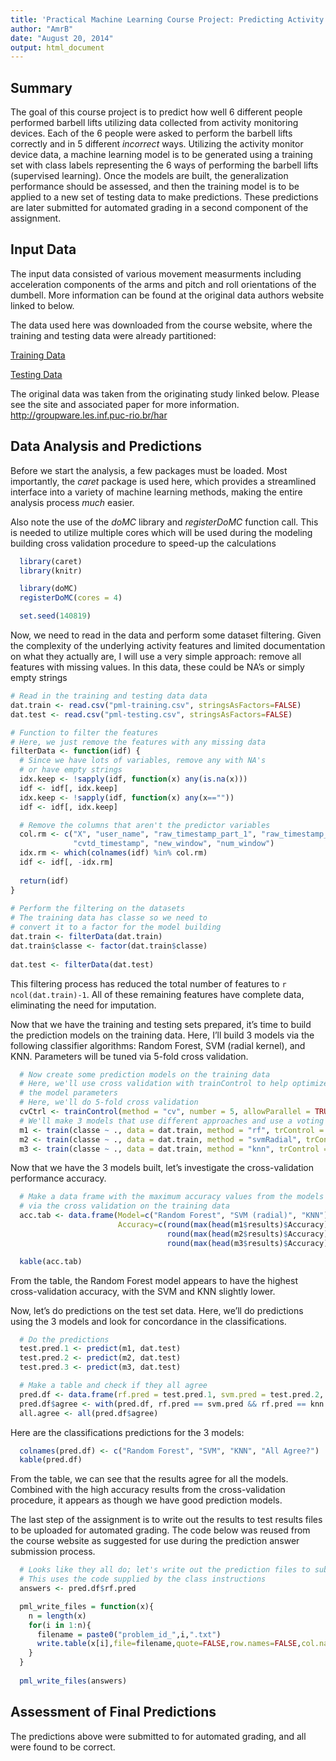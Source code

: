 ```yaml
---
title: 'Practical Machine Learning Course Project: Predicting Activity Quality'
author: "AmrB"
date: "August 20, 2014"
output: html_document
---
```


## Summary

The goal of this course project is to predict how well 6 different people performed barbell lifts utilizing data collected from activity monitoring devices.  Each of the 6 people were asked to perform the barbell lifts correctly and in 5 different *incorrect* ways.  Utilizing the activity monitor device data, a machine learning model is to be generated using a training set with class labels representing the 6 ways of performing the barbell lifts (supervised learning).  Once the models are built, the generalization performance should be assessed, and then the training model is to be applied to a new set of testing data to make predictions.  These predictions are later submitted for automated grading in a second component of the assignment.

## Input Data

The input data consisted of various movement measurments including acceleration components of the arms and pitch and roll orientations of the dumbell.  More information can be found at the original data authors website linked to below.

The data used here was downloaded from the course website, where the training and testing data were already partitioned:

[Training Data](https://d396qusza40orc.cloudfront.net/predmachlearn/pml-training.csv)

[Testing Data](https://d396qusza40orc.cloudfront.net/predmachlearn/pml-testing.csv)

The original data was taken from the originating study linked below.  Please see the site and associated paper for more information.
[http://groupware.les.inf.puc-rio.br/har](http://groupware.les.inf.puc-rio.br/har)

## Data Analysis and Predictions

Before we start the analysis, a few packages must be loaded.  Most importantly, the *caret* package is used here, which provides a streamlined interface into a variety of machine learning methods, making the entire analysis process *much* easier.

Also note the use of the *doMC* library and *registerDoMC* function call.  This is needed to utilize multiple cores which will be used during the modeling building cross validation procedure to speed-up the calculations

```r
  library(caret)
  library(knitr)

  library(doMC)
  registerDoMC(cores = 4)

  set.seed(140819)
```

Now, we need to read in the data and perform some dataset filtering.  Given the complexity of the underlying activity features and limited documentation on what they actually are, I will use a very simple approach: remove all features with missing values.  In this data, these could be NA's or simply empty strings

```r
# Read in the training and testing data data
dat.train <- read.csv("pml-training.csv", stringsAsFactors=FALSE)
dat.test <- read.csv("pml-testing.csv", stringsAsFactors=FALSE)

# Function to filter the features
# Here, we just remove the features with any missing data
filterData <- function(idf) {
  # Since we have lots of variables, remove any with NA's
  # or have empty strings
  idx.keep <- !sapply(idf, function(x) any(is.na(x)))
  idf <- idf[, idx.keep]
  idx.keep <- !sapply(idf, function(x) any(x==""))
  idf <- idf[, idx.keep]

  # Remove the columns that aren't the predictor variables
  col.rm <- c("X", "user_name", "raw_timestamp_part_1", "raw_timestamp_part_2", 
              "cvtd_timestamp", "new_window", "num_window")
  idx.rm <- which(colnames(idf) %in% col.rm)
  idf <- idf[, -idx.rm]
  
  return(idf)
}
  
# Perform the filtering on the datasets
# The training data has classe so we need to
# convert it to a factor for the model building
dat.train <- filterData(dat.train)
dat.train$classe <- factor(dat.train$classe)
  
dat.test <- filterData(dat.test)
```

This filtering process has reduced the total number of features to ```r ncol(dat.train)-1```.  All of these remaining features have complete data, eliminating the need for imputation.

Now that we have the training and testing sets prepared, it's time to build the prediction models on the training data.  Here, I'll build 3 models via the following classifier algorithms: Random Forest, SVM (radial kernel), and KNN.  Parameters will be tuned via 5-fold cross validation.

```r
  # Now create some prediction models on the training data
  # Here, we'll use cross validation with trainControl to help optimize
  # the model parameters
  # Here, we'll do 5-fold cross validation
  cvCtrl <- trainControl(method = "cv", number = 5, allowParallel = TRUE, verboseIter = TRUE)
  # We'll make 3 models that use different approaches and use a voting mechanism for the class predictions
  m1 <- train(classe ~ ., data = dat.train, method = "rf", trControl = cvCtrl)
  m2 <- train(classe ~ ., data = dat.train, method = "svmRadial", trControl = cvCtrl)
  m3 <- train(classe ~ ., data = dat.train, method = "knn", trControl = cvCtrl)
```

Now that we have the 3 models built, let's investigate the cross-validation performance accuracy.

```r
  # Make a data frame with the maximum accuracy values from the models obtained
  # via the cross validation on the training data
  acc.tab <- data.frame(Model=c("Random Forest", "SVM (radial)", "KNN"),
                        Accuracy=c(round(max(head(m1$results)$Accuracy), 3),
                                   round(max(head(m2$results)$Accuracy), 3),
                                   round(max(head(m3$results)$Accuracy), 3)))
```

```r
  kable(acc.tab)
```

From the table, the Random Forest model appears to have the highest cross-validation accuracy, with the SVM and KNN slightly lower.

Now, let's do predictions on the test set data.  Here, we'll do predictions using the 3 models and look for concordance in the classifications.

```r
  # Do the predictions
  test.pred.1 <- predict(m1, dat.test)
  test.pred.2 <- predict(m2, dat.test)
  test.pred.3 <- predict(m3, dat.test)

  # Make a table and check if they all agree
  pred.df <- data.frame(rf.pred = test.pred.1, svm.pred = test.pred.2, knn.pred = test.pred.3)
  pred.df$agree <- with(pred.df, rf.pred == svm.pred && rf.pred == knn.pred)
  all.agree <- all(pred.df$agree)
```

Here are the classifications predictions for the 3 models:
```r
  colnames(pred.df) <- c("Random Forest", "SVM", "KNN", "All Agree?")
  kable(pred.df)
```

From the table, we can see that the results agree for all the models.  Combined with the high accuracy results from the cross-validation procedure, it appears as though we have good prediction models.

The last step of the assignment is to write out the results to test results files to be uploaded for automated grading.  The code below was reused from the course website as suggested for use during the prediction answer submission process.

```r
  # Looks like they all do; let's write out the prediction files to submit
  # This uses the code supplied by the class instructions
  answers <- pred.df$rf.pred

  pml_write_files = function(x){
    n = length(x)
    for(i in 1:n){
      filename = paste0("problem_id_",i,".txt")
      write.table(x[i],file=filename,quote=FALSE,row.names=FALSE,col.names=FALSE)
    }
  }
  
  pml_write_files(answers)
```

## Assessment of Final Predictions

The predictions above were submitted to for automated grading, and all were found to be correct.




